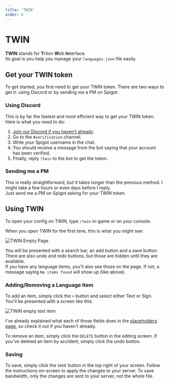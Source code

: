 ```yaml
---
title: 'TWIN'
order: 6
---
```


# TWIN

**TWIN** stands for **T**​riton **W**​eb **In**​terface.  
Its goal is you help you manage your `languages.json` file easily.

## Get your TWIN token

To get started, you first need to get your TWIN token. There are two ways to get it: using Discord or by sending me a PM on Spigot.

### Using Discord

This is by far the fastest and most efficient way to get your TWIN token. Here is what you need to do:

1. [Join our Discord if you haven't already](/discord).
2. Go to the `#verification` channel.
3. Write your Spigot username in the chat.
4. You should receive a message from the bot saying that your account has been verified.
5. Finally, reply `!twin` to the bot to get the token.

### Sending me a PM

This is really straightforward, but it takes longer than the previous method. I might take a few hours or even days before I reply.  
Just send me a PM on Spigot asking for your TWIN token.

## Using TWIN

To open your config on TWIN, type `/twin` in-game or on your console.

When you open TWIN for the first time, this is what you might see:

![TWIN Empty Page](../../img/docs/twin1.png)

You will be presented with a search bar, an add button and a save button. There are also undo and redo buttons, but those are hidden until they are available.  
If you have any language items, you'll also see those on the page. If not, a message saying `No items found` will show up (like above).

### Adding/Removing a Language Item

To add an item, simply click the `+` button and select either Text or Sign. You'll be presented with a screen like this:

![TWIN empty text item](../../img/docs/twin2.png)

I've already explained what each of those fields does in the [placeholders page](~/docs/placeholders), so check it out if you haven't already.

To remove an item, simply click the `DELETE` button in the editing screen. If you've deleted an item by accident, simply click the undo button.

### Saving

To save, simply click the `SAVE` button in the top right of your screen. Follow the instructions on-screen to apply the changes to your server. To save bandwidth, only the changes are sent to your server, not the whole file.
